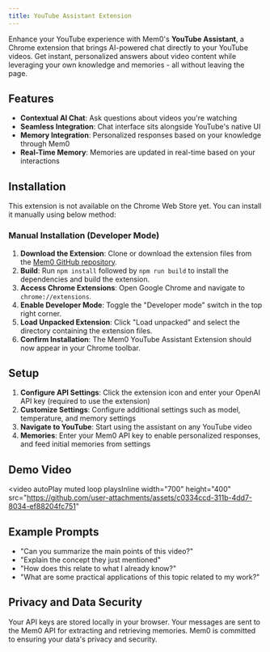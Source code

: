 ```yaml
---
title: YouTube Assistant Extension
---
```


Enhance your YouTube experience with Mem0's **YouTube Assistant**, a Chrome extension that brings AI-powered chat directly to your YouTube videos. Get instant, personalized answers about video content while leveraging your own knowledge and memories - all without leaving the page.

## Features

- **Contextual AI Chat**: Ask questions about videos you're watching
- **Seamless Integration**: Chat interface sits alongside YouTube's native UI
- **Memory Integration**: Personalized responses based on your knowledge through Mem0
- **Real-Time Memory**: Memories are updated in real-time based on your interactions

## Installation

This extension is not available on the Chrome Web Store yet. You can install it manually using below method:

### Manual Installation (Developer Mode)

1. **Download the Extension**: Clone or download the extension files from the [Mem0 GitHub repository](https://github.com/mem0ai/mem0/tree/main/examples).
2. **Build**: Run `npm install` followed by `npm run build` to install the dependencies and build the extension.
3. **Access Chrome Extensions**: Open Google Chrome and navigate to `chrome://extensions`.
4. **Enable Developer Mode**: Toggle the "Developer mode" switch in the top right corner.
5. **Load Unpacked Extension**: Click "Load unpacked" and select the directory containing the extension files.
6. **Confirm Installation**: The Mem0 YouTube Assistant Extension should now appear in your Chrome toolbar.

## Setup

1. **Configure API Settings**: Click the extension icon and enter your OpenAI API key (required to use the extension)
2. **Customize Settings**: Configure additional settings such as model, temperature, and memory settings
3. **Navigate to YouTube**: Start using the assistant on any YouTube video
4. **Memories**: Enter your Mem0 API key to enable personalized responses, and feed initial memories from settings

## Demo Video

<video
  autoPlay
  muted
  loop
  playsInline
  width="700"
  height="400"
  src="https://github.com/user-attachments/assets/c0334ccd-311b-4dd7-8034-ef88204fc751"
></video>

## Example Prompts

- "Can you summarize the main points of this video?"
- "Explain the concept they just mentioned"
- "How does this relate to what I already know?"
- "What are some practical applications of this topic related to my work?"


## Privacy and Data Security

Your API keys are stored locally in your browser. Your messages are sent to the Mem0 API for extracting and retrieving memories. Mem0 is committed to ensuring your data's privacy and security.
